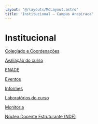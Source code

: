 ```yaml
---
layout: '@/layouts/MdLayout.astro'
title: 'Institucional — Campus Arapiraca'
---
```




Institucional
=============








[Colegiado e Coordenações](/cpt/institucional/administracao)


[Avaliação do curso](/cpt/institucional/avaliacao-do-curso)


[ENADE](/cpt/institucional/enade)


[Eventos](/cpt/institucional/eventos)


[Informes](/cpt/institucional/informes)


[Laboratórios do curso](/cpt/institucional/infraestrutura)


[Monitoria](/cpt/institucional/monitoria)


[Núcleo Docente Estruturante (NDE)](/cpt/institucional/nucleo-docente-estruturante-nde)









